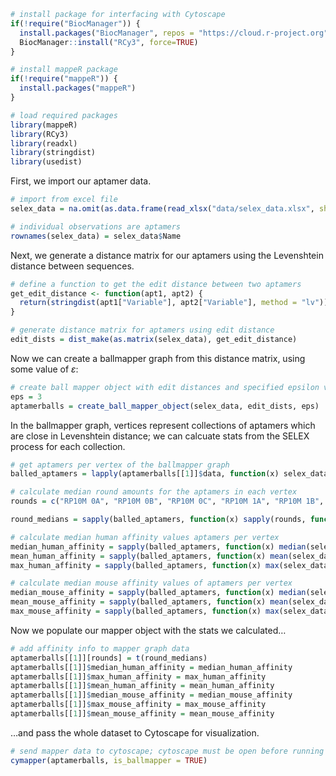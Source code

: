 ```r
# install package for interfacing with Cytoscape
if(!require("BiocManager")) {
  install.packages("BiocManager", repos = "https://cloud.r-project.org")
  BiocManager::install("RCy3", force=TRUE)
}

# install mappeR package
if(!require("mappeR")) {
  install.packages("mappeR")
}

# load required packages
library(mappeR)
library(RCy3)
library(readxl)
library(stringdist)
library(usedist)
```

First, we import our aptamer data.
```r
# import from excel file
selex_data = na.omit(as.data.frame(read_xlsx("data/selex_data.xlsx", sheet = "Data")))

# individual observations are aptamers
rownames(selex_data) = selex_data$Name
```

Next, we generate a distance matrix for our aptamers using the Levenshtein distance between sequences.
```r
# define a function to get the edit distance between two aptamers
get_edit_distance <- function(apt1, apt2) {
  return(stringdist(apt1["Variable"], apt2["Variable"], method = "lv"))
}

# generate distance matrix for aptamers using edit distance
edit_dists = dist_make(as.matrix(selex_data), get_edit_distance)
```

Now we can create a ballmapper graph from this distance matrix, using some value of $\varepsilon$:
```r
# create ball mapper object with edit distances and specified epsilon value
eps = 3
aptamerballs = create_ball_mapper_object(selex_data, edit_dists, eps)
```

In the ballmapper graph, vertices represent collections of aptamers which are close in Levenshtein distance; we can calcuate stats from the SELEX process for each collection.
```r
# get aptamers per vertex of the ballmapper graph
balled_aptamers = lapply(aptamerballs[[1]]$data, function(x) selex_data[unlist(strsplit(x, ", ")),])

# calculate median round amounts for the aptamers in each vertex
rounds = c("RP10M 0A", "RP10M 0B", "RP10M 0C", "RP10M 1A", "RP10M 1B", "RP10M 1C", "RP10M 2A", "RP10M 2B", "RP10M 2C", "RP10M 3A", "RP10M 3B", "RP10M 3C", "RP10M 4", "RP10M 5", "RP10M 6", "RP10M 7", "RP10M 8", "RP10M 9")

round_medians = sapply(balled_aptamers, function(x) sapply(rounds, function(r) max(selex_data[x$Name, r])))

# calculate median human affinity values aptamers per vertex
median_human_affinity = sapply(balled_aptamers, function(x) median(selex_data[x$Name, "ASSET hVSMC:hEC"]))
mean_human_affinity = sapply(balled_aptamers, function(x) mean(selex_data[x$Name, "ASSET hVSMC:hEC"]))
max_human_affinity = sapply(balled_aptamers, function(x) max(selex_data[x$Name, "ASSET hVSMC:hEC"]))

# calculate median mouse affinity values of aptamers per vertex
median_mouse_affinity = sapply(balled_aptamers, function(x) median(selex_data[x$Name, "ASSET mVSMC:mEC"]))
mean_mouse_affinity = sapply(balled_aptamers, function(x) mean(selex_data[x$Name, "ASSET mVSMC:mEC"]))
max_mouse_affinity = sapply(balled_aptamers, function(x) max(selex_data[x$Name, "ASSET mVSMC:mEC"]))
```

Now we populate our mapper object with the stats we calculated...
```r
# add affinity info to mapper graph data
aptamerballs[[1]][rounds] = t(round_medians)
aptamerballs[[1]]$median_human_affinity = median_human_affinity
aptamerballs[[1]]$max_human_affinity = max_human_affinity
aptamerballs[[1]]$mean_human_affinity = mean_human_affinity
aptamerballs[[1]]$median_mouse_affinity = median_mouse_affinity
aptamerballs[[1]]$max_mouse_affinity = max_mouse_affinity
aptamerballs[[1]]$mean_mouse_affinity = mean_mouse_affinity
```

...and pass the whole dataset to Cytoscape for visualization.
```r
# send mapper data to cytoscape; cytoscape must be open before running this chunk
cymapper(aptamerballs, is_ballmapper = TRUE)
```








